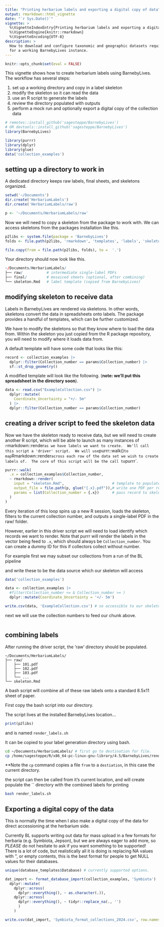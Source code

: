 ```yaml
---
title: "Printing herbarium labels and exporting a digital copy of data"
output: rmarkdown::html_vignette
date: "`r Sys.Date()`"
vignette: >
  %\VignetteIndexEntry{Printing herbarium labels and exporting a digital copy of data}
  %\VignetteEngine{knitr::rmarkdown}
  %\VignetteEncoding{UTF-8}
description: >
  How to download and configure taxonomic and geographic datasets required
  for a working BarnebyLives instance.
---
```


```r
knitr::opts_chunk$set(eval = FALSE)
```

This vignette shows how to create herbarium labels using BarnebyLives.
The workflow has several steps:

1) set up a working directory and copy in a label skeleton
2) modify the skeleton so it can read the data
3) use an R script to generate the labels
4) review the directory populated with outputs
5)  perform a mock run and optionally export a digital copy of the collection data 

```r
# remotes::install_github('sagesteppe/BarnebyLives') 
# OR devtools::install_github('sagesteppe/BarnebyLives')
library(BarnebyLives)

library(purrr)
library(dplyr)
library(glue)
data('collection_examples')
```

## setting up a directory to work in 

A dedicated directory keeps raw labels, final sheets, and skeletons organized.

```r
setwd('~/Documents')
dir.create('HerbariumLabels')
dir.create('HerbariumLabels/raw')

p <- '~/Documents/HerbariumLabels/raw'
```

Now we will need to copy a skeleton from the package to work with. 
We can access skeletons from the packages installation like this. 
```r
p2libs <- system.file(package = 'BarnebyLives')
folds <- file.path(p2libs, 'rmarkdown', 'templates', 'labels', 'skeleton', 'skeleton.Rmd')

file.copy(from = file.path(p2libs, folds), to =  '.')
```

Your directory should now look like this. 
```r
~/Documents/HerbariumLabels/
├── raw/           # intermediate single-label PDFs
├── final/         # mosaiced sheets (optional, after combining)
└── skeleton.Rmd   # label template (copied from BarnebyLives)
```

## modifying skeleton to receive data

Labels in BarnebyLives are rendered via skeletons. 
In other words, skeletons convert the data in spreadsheets onto labels. 
The package provides a handful of templates, which can be further customized. 

We have to modify the skeletons so that they know where to load the data from. 
Within the skeleton you just copied from the R package repository, you will need to modify where it loads data from. 

A default template will have some code that looks like this:
```r
record <- collection_examples |>
  dplyr::filter(Collection_number == params$Collection_number) |>  
  sf::st_drop_geometry()
```

A modified template will look like the following. 
(**note: we'll put this spreadsheet in the directory soon**). 

```r
data <- read.csv("ExampleCollection.csv") |>
  dplyr::mutate(
    Coordinate_Uncertainty = "+/- 5m"
  ) |>
  dplyr::filter(Collection_number == params$Collection_number)
```

## creating a driver script to feed the skeleton data

Now we have the skeleton ready to receive data, but we will need to create another R script, which will be able to launch as many instances of `r`markdown::render` as we have labels we want to create. 
We'll call this script a 'driver' script. 
We will use `purrr::walk()` to map `Rmarkdown::render` across each row of the data set we wish to create labels of. 
The core of this script will be the call to `purrr`. 

```r
purrr::walk(
  .x = collection_examples$Collection_number,
  ~ rmarkdown::render(
    input = "skeleton.Rmd",                      # template to populate
    output_file = file.path(p, glue("{.x}.pdf")),# write one PDF per record
    params = list(Collection_number = {.x})      # pass record to skeleton
  )
)
```

Every iteration of this loop spins up a new R session, loads the skeleton, filters to the current collection number, and outputs a single-label PDF in the raw/ folder.

However, earlier in this driver script we will need to load identify which records we want to render. 
Note that purrr will render the labels in the vector being feed to `.x`, which should always be `Collection_number`. 
You can create a dummy ID for this if collectors collect without number. 

For example first we may subset our collections from a run of the BL pipeline 

and write these to be the data source which our skeleton will access

```r

data('collection_examples')

data <- collection_examples |>
  #filter(Collection_number <= & Collection_number >= )
  dplyr::mutate(Coordinate_Uncertainty = '+/- 5m') 

write.csv(data, 'ExampleCollection.csv') # so accessible to our skeleton
```

next we will use the collection numbers to feed our chunk above. 
```r

```


## combining labels

After running the driver script, the 'raw' directory should be populated. 

```
~/Documents/HerbariumLabels/
├── raw/
│   ├── 101.pdf
│   ├── 102.pdf
│   ├── 103.pdf
│   └── ...
└── skeleton.Rmd
```

A bash script will combine all of these raw labels onto a standard 8.5x11 sheet of paper. 

First copy the bash script into our directory. 

The script lives at the installed BarnebyLives location... 

```r
print(p2libs)
```
and is named `render_labels.sh`

It can be copied to your label generation directory using bash. 

```sh
cd ~/Documents/HerbariumLabels/ # first go to destination for file. 
cp /home/sagesteppe/R/x86_64-pc-linux-gnu-library/4.5/BarnebyLives/render_labels.sh .
```

**Note the `cp` command copies a file `from` to a `destiation`, in this case the current directory. 

the script can then be called from it's current location, and will create populate the `` directory with the combined labels for printing

```sh
bash render_labels.sh 
```

## Exporting a digital copy of the data

This is normally the time when I also make a digital copy of the data for direct accessioning at the herbarium side. 

Currently BL supports writing out data for mass upload in a few formats for herbaria (e.g. Symbiota, Jepson), but we are always eager to add more, so *PLEASE* do not hesitate to ask if you want something to be supported!
There is a lot of code, but realistically all it is doing is replacing NA values with '', or empty contents, this is the best format for people to get NULL values for their databases. 

```r
unique(database_templates$Database) # currently supported options. 

dat_import <- format_database_import(collection_examples, 'Symbiota') |> 
  dplyr::mutate( 
    dplyr::across( 
      dplyr::everything(), ~ as.character(.)), 
    dplyr::across(
      dplyr::everything(), ~ tidyr::replace_na(., '')
      )
    )  

write.csv(dat_import, 'Symbiota_format_collections_2024.csv', row.names = F)
```
